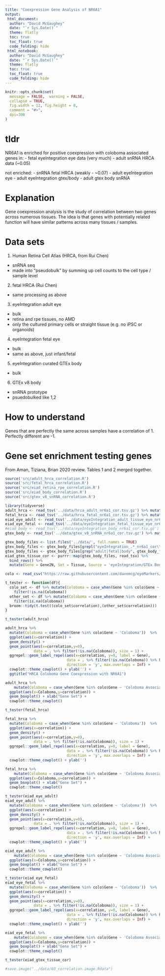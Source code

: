 ```yaml
---
title: "Coexpression Gene Analysis of NR6A1"
output:
 html_document:
  author: "David McGaughey"
  date: "`r Sys.Date()`"
  theme: flatly
  toc: true
  toc_float: true
  code_folding: hide  
 html_notebook:
  author: "David McGaughey"
  date: "`r Sys.Date()`"
  theme: flatly
  toc: true
  toc_float: true
  code_folding: hide
---
```



```r
knitr::opts_chunk$set(
  message = FALSE,  warning = FALSE,
  collapse = TRUE,
  fig.width = 12, fig.height = 8,
  comment = "#>",
  dpi=300
)
```
# tldr
NR6A1 is enriched for positive coexpression with coloboma associated genes in:
  - fetal eyeIntegration eye data (very much)
  - adult snRNA HRCA data (~0.05)
  
not enriched:
  - snRNA fetal HRCA (weakly - ~0.07)
  - adult eyeIntegration eye
  - adult eyeIntegration gtex/body
  - adult gtex body snRNA
  

# Explanation

Gene coexpression analysis is the study of correlation between two genes across numerous tissues. The idea is that genes with potentially related function will have similar patterns across many tissues / samples.

# Data sets
1. Human Retina Cell Atlas (HRCA, from Rui Chen)
  - snRNA seq
  - made into "pseudobulk" by summing up cell counts to the cell type / sample level
2. fetal HRCA (Rui Chen)
  - same processing as above
3. eyeIntegration adult eye
  - bulk
  - retina and rpe tissues, no AMD
  - only the cultured primary cells or straight tissue (e.g. no iPSC or organoids)
4. eyeIntegration fetal eye
  - bulk
  - same as above, just infant/fetal
5. eyeIntegration curated GTEx body
  - bulk
6. GTEx v8 body
  - snRNA prototype
  - psuedobulked like 1,2
  
# How to understand
Genes that are perfectly the same across samples have a correlation of 1. Perfectly different are -1. 

# Gene set enrichment testing genes

From Aman, Tiziana, Brian 2020 review. Tables 1 and 2 merged together. 


```r
source('src/adult_hrca_correlation.R')
source('src/fetal_hrca_correlation.R')
source('src/eiad_retina_rpe_correlation.R')
source('src/eiad_body_correlation.R')
source('src/gtex_v8_snRNA_correlation.R')
```

```r
library(tidyverse)
adult_hrca <- read_tsv('../data/hrca_adult_nr6a1_cor.tsv.gz') %>% mutate(Gene = Gene2) %>% filter(!is.na(Gene)) %>% mutate(rank = row_number()) %>% mutate(Set = 'Adult Eye', Source = 'HRCA (snRNA)')
fetal_hrca <- read_tsv('../data/hrca_fetal_nr6a1_cor.tsv.gz') %>% mutate(Gene = Gene2) %>% filter(!is.na(Gene)) %>% mutate(rank = row_number()) %>% mutate(Set = 'Fetal Eye', Source = 'HRCA (snRNA)')
eiad_eye_adult <- read_tsv('../data/eyeIntegration_adult_tissue_eye_nr6a1_cor.tsv.gz') %>% mutate(Gene = Gene2N) %>% mutate(Set = 'Adult Eye', Source = 'eyeIntegration (bulk)')
eiad_eye_fetal <- read_tsv('../data/eyeIntegration_fetal_tissue_eye_nr6a1_cor.tsv.gz') %>% mutate(Gene = Gene2N) %>% mutate(Set = 'Fetal Eye', Source = 'eyeIntegration (bulk)')
#eiad_body <- read_tsv('../data/eyeIntegration_body_nr6a1_cor.tsv.gz') %>% mutate(Gene = Gene2N) %>% mutate(Set = 'Adult Body', Source = 'eyeIntegration (bulk)')
gtex_body <- read_tsv('../data/gtex_v8_snRNA_nr6a1_cor.tsv.gz') %>% mutate(Gene = Gene2) %>% mutate(Set = 'Adult Body', Source = 'GTEx V8 (snRNA)')
```

```r
gtex_body_files <- list.files('../data/', full.names = TRUE)
gtex_body_files <- gtex_body_files[grepl("eyeIntegration_.*_nr6a1_cor\\.tsv\\.gz", gtex_body_files)]
gtex_body_files <- gtex_body_files[grep("adult|fetal|body", gtex_body_files,invert = TRUE)] 
eiad_gtex_tissue_cor <- purrr::map(gtex_body_files, read_tsv) %>% 
  bind_rows() %>% 
  mutate(Gene = Gene2N, Set = Tissue, Source = 'eyeIntegration/GTEx Body')
```

```r
colo <- read_csv("https://raw.githubusercontent.com/davemcg/eyeMarkers/master/lists/george_brooks_coloboma_2020.csv")

t_tester <- function(df){
  colo_set <- df %>% mutate(Coloboma = case_when(Gene %in% colo$Gene ~ 'Coloboma')) %>% 
    filter(!is.na(Coloboma))
  other_set <- df %>% mutate(Coloboma = case_when(Gene %in% colo$Gene ~ 'Coloboma')) %>% 
    filter(is.na(Coloboma))
  broom::tidy(t.test((colo_set$correlation),(other_set$correlation)))
}
```

```r
t_tester(adult_hrca)

adult_hrca %>% 
  mutate(Coloboma = case_when(Gene %in% colo$Gene ~ 'Coloboma'))  %>% 
  ggplot(aes(x=correlation)) + 
  geom_density() + 
  geom_point(aes(x=correlation,y=0), 
             data = . %>% filter(!is.na(Coloboma)), size = 1) +
  ggrepel::geom_label_repel(aes(x=correlation, y=0, label = Gene),
                            data = . %>% filter(!is.na(Coloboma)) %>% head(10),
                            direction = 'y', max.overlaps = Inf) +
  cowplot::theme_cowplot() + ylab('') +
  ggtitle("HRCA Coloboma Gene Coexpression with NR6A1")

adult_hrca %>% 
    mutate(Coloboma = case_when(Gene %in% colo$Gene ~ 'Coloboma Associated', TRUE ~ 'Remainder')) %>% 
  ggplot(aes(x=Coloboma,y=correlation)) + 
  geom_boxplot() + xlab("Gene Set") +
  cowplot::theme_cowplot()
```

```r

t_tester(fetal_hrca)

fetal_hrca %>% 
  mutate(Coloboma = case_when(Gene %in% colo$Gene ~ 'Coloboma'))  %>% 
  ggplot(aes(x=correlation)) + 
  geom_density() + 
  geom_point(aes(x=correlation,y=0), 
             data = . %>% filter(!is.na(Coloboma)), size = 1) +
  ggrepel::geom_label_repel(aes(x=correlation, y=0, label = Gene),
                            data = . %>% filter(!is.na(Coloboma)) %>% head(10),
                            direction = 'y', max.overlaps = Inf) +
  cowplot::theme_cowplot() + ylab('')

fetal_hrca %>% 
    mutate(Coloboma = case_when(Gene %in% colo$Gene ~ 'Coloboma Associated', TRUE ~ 'Remainder')) %>% 
  ggplot(aes(x=Coloboma,y=correlation)) + 
  geom_boxplot() + xlab("Gene Set") +
  cowplot::theme_cowplot()
```

```r
t_tester(eiad_eye_adult)
eiad_eye_adult %>% 
  mutate(Coloboma = case_when(Gene %in% colo$Gene ~ 'Coloboma'))  %>% 
  ggplot(aes(x=correlation)) + 
  geom_density() + 
  geom_point(aes(x=correlation,y=0), 
             data = . %>% filter(!is.na(Coloboma)), size = 1) +
  ggrepel::geom_label_repel(aes(x=correlation, y=0, label = Gene),
                            data = . %>% filter(!is.na(Coloboma)) %>% head(10),
                            direction = 'y', max.overlaps = Inf) +
  cowplot::theme_cowplot() + ylab('')

eiad_eye_adult %>% 
    mutate(Coloboma = case_when(Gene %in% colo$Gene ~ 'Coloboma Associated', TRUE ~ 'Remainder')) %>% 
  ggplot(aes(x=Coloboma,y=correlation)) + 
  geom_boxplot() + xlab("Gene Set") +
  cowplot::theme_cowplot()
```

```r
t_tester(eiad_eye_fetal)
eiad_eye_fetal %>% 
  mutate(Coloboma = case_when(Gene %in% colo$Gene ~ 'Coloboma'))  %>% 
  ggplot(aes(x=correlation)) + 
  geom_density() + 
  geom_point(aes(x=correlation,y=0), 
             data = . %>% filter(!is.na(Coloboma)), size = 1) +
  ggrepel::geom_label_repel(aes(x=correlation, y=0, label = Gene),
                            data = . %>% filter(!is.na(Coloboma)) %>% head(10),
                            direction = 'y', max.overlaps = Inf) +
  cowplot::theme_cowplot() + ylab('')

eiad_eye_fetal %>% 
    mutate(Coloboma = case_when(Gene %in% colo$Gene ~ 'Coloboma Associated', TRUE ~ 'Remainder')) %>% 
  ggplot(aes(x=Coloboma,y=correlation)) + 
  geom_boxplot() + xlab("Gene Set") +
  cowplot::theme_cowplot()

```




```r
t_tester(eiad_gtex_tissue_cor)
```
```r
#save.image("../data/03_correlation.image.Rdata")
```
